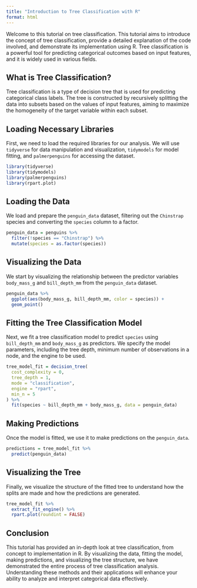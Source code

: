 ```yaml
---
title: "Introduction to Tree Classification with R"
format: html
---
```


Welcome to this tutorial on tree classification. This tutorial aims to introduce the concept of tree classification, provide a detailed explanation of the code involved, and demonstrate its implementation using R. Tree classification is a powerful tool for predicting categorical outcomes based on input features, and it is widely used in various fields.

## What is Tree Classification?

Tree classification is a type of decision tree that is used for predicting categorical class labels. The tree is constructed by recursively splitting the data into subsets based on the values of input features, aiming to maximize the homogeneity of the target variable within each subset.

## Loading Necessary Libraries

First, we need to load the required libraries for our analysis. We will use `tidyverse` for data manipulation and visualization, `tidymodels` for model fitting, and `palmerpenguins` for accessing the dataset.

```r
library(tidyverse)
library(tidymodels)
library(palmerpenguins)
library(rpart.plot)
```

## Loading the Data

We load and prepare the `penguin_data` dataset, filtering out the `Chinstrap` species and converting the `species` column to a factor.

```r
penguin_data = penguins %>% 
  filter(!species == "Chinstrap") %>% 
  mutate(species = as.factor(species))
```

## Visualizing the Data

We start by visualizing the relationship between the predictor variables `body_mass_g` and `bill_depth_mm` from the `penguin_data` dataset.

```r
penguin_data %>% 
  ggplot(aes(body_mass_g, bill_depth_mm, color = species)) + 
  geom_point()
```

## Fitting the Tree Classification Model

Next, we fit a tree classification model to predict `species` using `bill_depth_mm` and `body_mass_g` as predictors. We specify the model parameters, including the tree depth, minimum number of observations in a node, and the engine to be used.

```r
tree_model_fit = decision_tree(
  cost_complexity = 0,
  tree_depth = 1,
  mode = "classification",
  engine = "rpart",
  min_n = 5
) %>%
  fit(species ~ bill_depth_mm + body_mass_g, data = penguin_data)
```

## Making Predictions

Once the model is fitted, we use it to make predictions on the `penguin_data`.

```r
predictions = tree_model_fit %>% 
  predict(penguin_data)
```

## Visualizing the Tree

Finally, we visualize the structure of the fitted tree to understand how the splits are made and how the predictions are generated.

```r
tree_model_fit %>% 
  extract_fit_engine() %>% 
  rpart.plot(roundint = FALSE)
```

## Conclusion

This tutorial has provided an in-depth look at tree classification, from concept to implementation in R. By visualizing the data, fitting the model, making predictions, and visualizing the tree structure, we have demonstrated the entire process of tree classification analysis. Understanding these methods and their applications will enhance your ability to analyze and interpret categorical data effectively.
